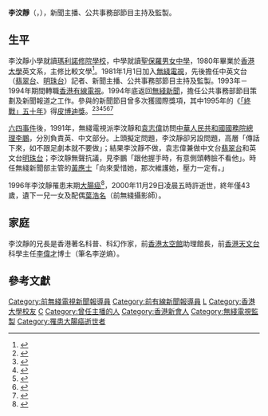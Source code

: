 {{distinguish|李文静}}
{{主播資訊
| 主播頭銜 = 前[[無綫新聞|無綫新聞]]公共事務部節目主持及監製
| 主播姓名 = 李汶靜
| 綽號 = 
| 主播照片檔案 = 
| 主播照片尺寸 = 
| 主播照片圖說 = 
| 主播英文名字 = Nancy Li Man Ching
| 出生日期 = {{Birth year|1957}}
| 出生地 = {{HKG-1959}}
| 逝世日期 = {{death date and age|2000|11|29|1957}}
| 逝世地 = {{HKG}}
| 國籍 = {{CNHK}}
| 籍貫 = 
| 最高學歷 = 學士
| 母校 = [[瑪利諾修院學校|瑪利諾修院學校]]<br>[[聖保羅男女中學|聖保羅男女中學]]<br>[[香港大學|香港大學]]英文學系
| 所屬 = [[電視廣播有限公司|電視廣播有限公司]]
| 職歷 =
| 配偶 = 葉浩名
| 信仰宗教 = 
| 官方網站 = 
| 備註 = 
|}}
'''李汶靜'''（{{lang-en|Nancy Li Man Ching}}，{{bd|1957年||2000年|11月29日}}），新聞主播、公共事務部節目主持及監製。

==生平==
李汶靜小學就讀[[瑪利諾修院學校|瑪利諾修院學校]]，中學就讀[[聖保羅男女中學|聖保羅男女中學]]，1980年畢業於[[香港大學|香港大學]]英文系，主修比較文學<ref>{{cite news | title=悼念堅強的李汶靜女士 | url=http://newsbot.lib.cuhk.edu.hk/news/apple/20001211/A20-03.html | page= | publisher=香港蘋果日報 | date=2000-12-11 | accessdate=2021-09-15 | quote= | archive-date=2021-09-15 | archive-url=https://web.archive.org/web/20210915060155/http://newsbot.lib.cuhk.edu.hk/news/apple/20001211/A20-03.html | dead-url=no }}</ref>。1981年1月1日加入[[無綫電視|無綫電視]]，先後擔任中英文台（[[翡翠台|翡翠台]]、[[明珠台|明珠台]]）記者、新聞主播、公共事務部節目主持及監製。1993年－1994年期間轉職[[香港有線電視|香港有線電視]]。1994年底返回[[無綫新聞|無綫新聞]]，擔任公共事務部節目策劃及新聞報道之工作。參與的新聞節目曾多次獲國際獎項，其中1995年的《[[「終戰」五十年|「終戰」五十年]]》得[[皮博迪獎|皮博迪獎]]。<ref name="tvb">{{Cite news|url=https://hk.answers.yahoo.com/question/index?qid=20071012000051KK01687|title=資深新聞工作者李汶靜逝世|date=2007-10-19|work=無線新聞|access-date=2018-02-23|deadurl=no|archiveurl=https://web.archive.org/web/20180224053509/https://hk.answers.yahoo.com/question/index?qid=20071012000051KK01687|archivedate=2018-02-24|df=}}</ref><ref name="hkcd">{{Cite news|url=http://www.oocities.org/im_lwxaa/myvoice/leemanching.htm|title=資深新聞工作者李汶靜病逝|date=2009-10-31|work=香港商報|access-date=2018-02-23|archive-date=2021-01-16|archive-url=https://web.archive.org/web/20210116175315/http://www.oocities.org/im_lwxaa/myvoice/leemanching.htm|dead-url=no}}</ref><ref name="cu">{{Cite web|url=http://www.alumni.cuhk.edu.hk/magazine/200012/html/p48-55.htm|title=Chinese University Alumni Magazine - December2000|website=www.alumni.cuhk.edu.hk|access-date=2018-02-23|deadurl=yes|archiveurl=https://web.archive.org/web/20120116021002/http://www.alumni.cuhk.edu.hk/magazine/200012/html/p48-55.htm|archivedate=2012-01-16|df=}}</ref><ref name=":0">{{Cite news|url=http://www.discuss.com.hk/viewthread.php?tid=2869925|title=當年今日:無線新聞記者李汶靜去世|work=香港討論區|access-date=2018-02-23|language=zh-HK|deadurl=yes|archiveurl=https://web.archive.org/web/20180224113225/http://www.discuss.com.hk/viewthread.php?tid=2869925|archivedate=2018-02-24|df=}}</ref><ref>{{Cite web|url=https://hk.news.appledaily.com/local/daily/article/20130727/18351997|title=那些年　我們非常欣賞的主播|website=Apple Daily 蘋果日報|access-date=2018-02-23|deadurl=no|archiveurl=https://web.archive.org/web/20180224053024/https://hk.news.appledaily.com/local/daily/article/20130727/18351997|archivedate=2018-02-24|df=}}</ref><ref name=":4">{{Cite web|url=https://www.facebook.com/photo.php?fbid=10151701358174170|title=李汶靜兄長李偉才談李汶靜|last=Pun|first=Linda|date=2013-06-30|website=www.facebook.com|language=zh-hk|access-date=2018-02-23|deadurl=no|archiveurl=https://web.archive.org/web/20180601142103/https://www.facebook.com/photo.php?fbid=10151701358174170|archivedate=2018-06-01|df=}}</ref>


{{Unreferenced section|date=June 2022}}
[[六四事件|六四事件]]後，1991年，無綫電視派李汶靜和[[袁志偉_(記者)|袁志偉]]訪問[[中華人民共和國國務院總理|中華人民共和國國務院總理]][[李鵬|李鵬]]，分別負責英、中文部分。上頭擬定問題，李汶靜卻另設問題，高層「傳話下來，如不跟足劇本就不要做」；結果李汶靜不做，袁志偉兼做中文台[[翡翠台|翡翠台]]和英文台[[明珠台|明珠台]]；李汶靜無聲抗議，見李鵬「跟他握手時，有意側頭轉臉不看他」。時任無綫新聞部主管的[[黃應士|黃應士]]「向來愛惜她，那次維護她，壓力一定有。」


1996年李汶靜罹患末期[[大腸癌|大腸癌]]<ref>{{cite news | title=李汶靜舉殯 | url=http://newsbot.lib.cuhk.edu.hk/news/mingpao/20001212/A09002.html | page= | publisher=明報 | date=2000-12-12 | accessdate=2021-09-15 | quote= | archive-date=2021-09-15 | archive-url=https://web.archive.org/web/20210915060745/http://newsbot.lib.cuhk.edu.hk/news/mingpao/20001212/A09002.html | dead-url=no }}</ref>，2000年11月29日凌晨五時許逝世，終年僅43歲，遺下一兒一女及配偶[[葉浩名|葉浩名]]（前無綫攝影師）。

==家庭==
李汶靜的兄長是香港著名科普、科幻作家，前[[香港太空館|香港太空館]]助理館長，前[[香港天文台|香港天文台]]科學主任[[李偉才|李偉才]]博士（筆名李逆熵）。

==參考文獻==
{{reflist}}

[[Category:前無綫電視新聞報導員|Category:前無綫電視新聞報導員]]
[[Category:前有線新聞報導員|Category:前有線新聞報導員]]
[[Category:聖保羅男女中學校友|L]]
[[Category:香港大學校友|Category:香港大學校友]]
[[Category:李姓|C]]
[[Category:曾任主播的人|Category:曾任主播的人]]
[[Category:香港新會人|Category:香港新會人]]
[[Category:無綫電視監製|Category:無綫電視監製]]
[[Category:罹患大腸癌逝世者|Category:罹患大腸癌逝世者]]